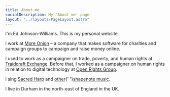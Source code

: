 ```yaml
---
title: About me
socialDescription: My 'About me' page
layout: "../layouts/PageLayout.astro"
---
```



I'm Ed Johnson-Williams. This is my personal website.

I work at [More Onion](https://www.more-onion.com) – a company that makes software for charities and campaign groups to campaign and raise money online.

I used to work as a campaigner on trade, poverty, and human rights at [Traidcraft Exchange](https://traidcraftexchange.org). Before that, I worked as a campaigner on human rights in relation to digital technology at [Open Rights Group](https://www.openrightsgroup.org).

I sing [Sacred Harp](https://en.wikipedia.org/wiki/Sacred_Harp) and [other](https://en.wikipedia.org/wiki/The_Christian_Harmony){' '}[shapenote music](https://en.wikipedia.org/wiki/Shape_note).

I live in Durham in the north-east of England in the UK.

<EmailMe />
